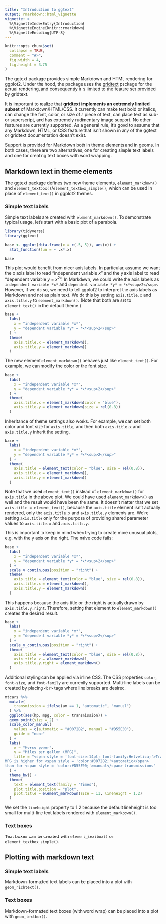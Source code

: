 ```yaml
---
title: "Introduction to ggtext"
output: rmarkdown::html_vignette
vignette: >
  %\VignetteIndexEntry{Introduction}
  %\VignetteEngine{knitr::rmarkdown}
  %\VignetteEncoding{UTF-8}
---
```


```r
knitr::opts_chunk$set(
  collapse = TRUE,
  comment = "#>",
  fig.width = 4,
  fig.height = 3.75
)
```


The ggtext package provides simple Markdown and HTML rendering for ggplot2. Under the hood, the package uses the [gridtext](https://CRAN.R-project.org/package=gridtext) package for the actual rendering, and consequently it is limited to the feature set provided by gridtext.

It is important to realize that **gridtext implements an extremely limited subset** of Markdown/HTML/CSS. It currently can make text bold or italics, can change the font, color, or size of a piece of text, can place text as sub- or superscript, and has extremely rudimentary image support. No other features are currently supported. As a general rule, it's good to assume that any Markdown, HTML, or CSS feature that isn't shown in any of the ggtext or gridtext documentation doesn't exist.

Support is provided for Markdown both in theme elements and in geoms. In both cases, there are two alternatives, one for creating simple text labels and one for creating text boxes with word wrapping.

## Markdown text in theme elements

The ggtext package defines two new theme elements, `element_markdown()` and `element_textbox()`/`element_textbox_simple()`, which can be used in place of `element_text()` in ggplot2 themes.

### Simple text labels

Simple text labels are created with `element_markdown()`. To demonstrate typical usage, let's start with a basic plot of a parabola.

```r
library(tidyverse)
library(ggtext)

base <- ggplot(data.frame(x = c(-5, 5)), aes(x)) +
  stat_function(fun = ~ .x*.x)

base
```

This plot would benefit from nicer axis labels. In particular, assume we want the x axis label to read "independent variable *x*" and the y axis label to read "dependent variable *y* = *x*<sup>2</sup>". In Markdown, we could write the axis labels as `independent variable *x*` and `dependent variable *y* = *x*<sup>2</sup>`. However, if we do so, we need to tell ggplot2 to interpret the axis labels as Markdown and not as plain text. We do this by setting `axis.title.x` and `axis.title.y` to `element_markdown()`. (Note that both are set to `element_text()` in the default theme.)

```r
base +
  labs(
    x = "independent variable *x*",
    y = "dependent variable *y* = *x*<sup>2</sup>"
  ) +
  theme(
    axis.title.x = element_markdown(),
    axis.title.y = element_markdown()
  )
```

The new element `element_markdown()` behaves just like `element_text()`. For example, we can modify the color or the font size.

```r
base +
  labs(
    x = "independent variable *x*",
    y = "dependent variable *y* = *x*<sup>2</sup>"
  ) +
  theme(
    axis.title.x = element_markdown(color = "blue"),
    axis.title.y = element_markdown(size = rel(0.8))
  )
```

Inheritance of theme settings also works. For example, we can set both color and font size for `axis.title`, and then both `axis.title.x` and `axis.title.y` inherit the setting.

```r
base +
  labs(
    x = "independent variable *x*",
    y = "dependent variable *y* = *x*<sup>2</sup>"
  ) +
  theme(
    axis.title = element_text(color = "blue", size = rel(0.8)),
    axis.title.x = element_markdown(),
    axis.title.y = element_markdown()
  )
```

Note that we used `element_text()` instead of `element_markdown()` for `axis.title` in the above plot.  We could have used `element_markdown()` as well and the result would have been the same. It doesn't matter that we set `axis.title = element_text()`, because the `axis.title` element isn't actually rendered, only the `axis.title.x` and `axis.title.y` elements are. We're setting `axis.title` only for the purpose of providing shared parameter values to `axis.title.x` and `axis.title.y`.

This is important to keep in mind when trying to create more unusual plots, e.g. with the y axis on the right. The naive code fails:

```r
base +
  labs(
    x = "independent variable *x*",
    y = "dependent variable *y* = *x*<sup>2</sup>"
  ) +
  scale_y_continuous(position = "right") +
  theme(
    axis.title = element_text(color = "blue", size = rel(0.8)),
    axis.title.x = element_markdown(),
    axis.title.y = element_markdown()
  )
```

This happens because the axis title on the right is actually drawn by `axis.title.y.right`. Therefore, setting that element to `element_markdown()` creates the desired result.

```r
base +
  labs(
    x = "independent variable *x*",
    y = "dependent variable *y* = *x*<sup>2</sup>"
  ) +
  scale_y_continuous(position = "right") +
  theme(
    axis.title = element_text(color = "blue", size = rel(0.8)),
    axis.title.x = element_markdown(),
    axis.title.y.right = element_markdown()
  )
```

Additional styling can be applied via inline CSS. The CSS properties `color`, `font-size`, and `font-family` are currently supported. Multi-line labels can be created by placing `<br>` tags where line breaks are desired.

```r
mtcars %>%
  mutate(
    transmission = ifelse(am == 1, "automatic", "manual")
  ) %>%
  ggplot(aes(hp, mpg, color = transmission)) +
  geom_point(size = 2) +
  scale_color_manual(
    values = c(automatic = "#0072B2", manual = "#D55E00"),
    guide = "none"
  ) +
  labs(
    x = "Horse power",
    y = "Miles per gallon (MPG)",
    title = "<span style = 'font-size:14pt; font-family:Helvetica;'>Transmission type impacts fuel efficiency</span><br>
MPG is higher for <span style = 'color:#0072B2;'>automatic</span>
than for <span style = 'color:#D55E00;'>manual</span> transmissions"
  ) +
  theme_bw() +
  theme(
    text = element_text(family = "Times"),
    plot.title.position = "plot",
    plot.title = element_markdown(size = 11, lineheight = 1.2)
  )

```

We set the `lineheight` property to 1.2 because the default lineheight is too small for multi-line text labels rendered with `element_markdown()`.

### Text boxes

Text boxes can be created with `element_textbox()` or `element_textbox_simple()`.

## Plotting with markdown text

### Simple text labels

Markdown-formatted text labels can be placed into a plot with `geom_richtext()`.

### Text boxes

Markdown-formatted text boxes (with word wrap) can be placed into a plot with `geom_textbox()`.
